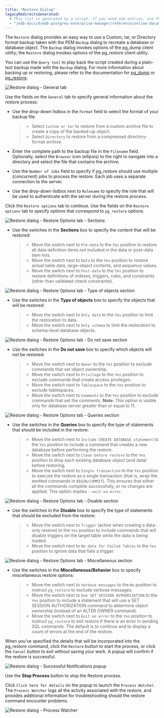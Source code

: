 ```yaml
---
title: "Restore Dialog"
legacyRedirectsGenerated:
  # This list is generated by a script. If you need add entries, use the `legacyRedirects` key.
  - "/edb-docs/d/edb-postgres-enterprise-manager/reference/online-documentation/8.0/restore_dialog.html"
---
```


<div id="restore_dialog" class="registered_link"></div>

The `Restore` dialog provides an easy way to use a Custom, tar, or Directory format backup taken with the PEM `Backup` dialog to recreate a database or database object. The `Backup` dialog invokes options of the pg_dump client utility; the `Restore` dialog invokes options of the pg_restore client utility.

You can use the `Query tool` to play back the script created during a plain-text backup made with the `Backup` dialog. For more information about backing up or restoring, please refer to the documentation for [pg_dump](https://www.postgresql.org/docs/current/static/app-pgdump.html) or [pg_restore](https://www.postgresql.org/docs/current/static/app-pgrestore.html).

![Restore dialog - General tab](../images/restore_general.png)

Use the fields on the `General` tab to specify general information about the restore process:

-   Use the drop-down listbox in the `Format` field to select the format of your backup file.

    > -   Select `Custom or tar` to restore from a custom archive file to create a copy of the backed-up object.
    > -   Select `Directory` to restore from a compressed directory-format archive.

-   Enter the complete path to the backup file in the `Filename` field. Optionally, select the `Browser` icon (ellipsis) to the right to navigate into a directory and select the file that contains the archive.

-   Use the `Number of Jobs` field to specify if pg_restore should use multiple (concurrent) jobs to process the restore. Each job uses a separate connection to the server.

-   Use the drop-down listbox next to `Rolename` to specify the role that will be used to authenticate with the server during the restore process.

Click the `Restore options` tab to continue. Use the fields on the `Restore options` tab to specify options that correspond to `pg_restore` options.

![Restore dialog - Restore Options tab - Sections](../images/restore_sections.png)

-   Use the switches in the **Sections** box to specify the content that will be restored:

    > -   Move the switch next to `Pre-data` to the `Yes` position to restore all data definition items not included in the data or post-data item lists.
    > -   Move the switch next to `Data` to the `Yes` position to restore actual table data, large-object contents, and sequence values.
    > -   Move the switch next to `Post-data` to the `Yes` position to restore definitions of indexes, triggers, rules, and constraints (other than validated check constraints).

![Restore dialog - Restore Options tab - Type of objects section](../images/restore_objects.png)

-   Use the switches in the **Type of objects** box to specify the objects that will be restored:

    > -   Move the switch next to `Only data` to the `Yes` position to limit the restoration to data.
    > -   Move the switch next to `Only schema` to limit the restoration to schema-level database objects.

![Restore dialog - Restore Options tab - Do not save section](../images/restore_do_not_save.png)

-   Use the switches in the **Do not save** box to specify which objects will not be restored:

    > -   Move the switch next to `Owner` to the `Yes` position to exclude commands that set object ownership.
    > -   Move the switch next to `Privilege` to the `Yes` position to exclude commands that create access privileges.
    > -   Move the switch next to `Tablespace` to the `Yes` position to exclude tablespaces.
    > -   Move the switch next to `Comments` to the `Yes` position to exclude commands that set the comments. **Note:** This option is visible only for database server greater than or equal to 11.

![Restore dialog - Restore Options tab - Queries section](../images/restore_queries.png)

-   Use the switches in the **Queries** box to specify the type of statements that should be included in the restore:

    > -   Move the switch next to `Include CREATE DATABASE statement` to the `Yes` position to include a command that creates a new database before performing the restore.
    > -   Move the switch next to `Clean before restore` to the `Yes` position to drop each existing database object (and data) before restoring.
    > -   Move the switch next to `Single transaction` to the `Yes` position to execute the restore as a single transaction (that is, wrap the emitted commands in `BEGIN/COMMIT`). This ensures that either all the commands complete successfully, or no changes are applied. This option implies `--exit-on-error`.

![Restore dialog - Restore Options tab - Disable section](../images/restore_disable.png)

-   Use the switches in the **Disable** box to specify the type of statements that should be excluded from the restore:

    > -   Move the switch next to `Trigger` (active when creating a data-only restore) to the `Yes` position to include commands that will disable triggers on the target table while the data is being loaded.
    > -   Move the switch next to `No data for Failed Tables` to the `Yes` position to ignore data that fails a trigger.

![Restore dialog - Restore Options tab - Miscellaneous section](../images/restore_miscellaneous.png)

-   Use the switches in the **Miscellaneous/Behavior** box to specify miscellaneous restore options:

    > -   Move the switch next to `Verbose messages` to the `No` position to instruct `pg_restore` to exclude verbose messages.
    > -   Move the switch next to `Use SET SESSION AUTHORIZATION` to the `Yes` position to include a statement that will use a SET SESSION AUTHORIZATION command to determine object ownership (instead of an ALTER OWNER command).
    > -   Move the switch next to `Exit on error` to the `Yes` position to instruct `pg_restore` to exit restore if there is an error in sending SQL commands. The default is to continue and to display a count of errors at the end of the restore.

When you’ve specified the details that will be incorporated into the pg_restore command, click the `Restore` button to start the process, or click the `Cancel` button to exit without saving your work. A popup will confirm if the restore is successful.

![Restore dialog - Successful Notifications popup](../images/restore_messages.png)

Use the **Stop Process** button to stop the Restore process.

Click `Click here for details` on the popup to launch the `Process Watcher`. The `Process Watcher` logs all the activity associated with the restore, and provides additional information for troubleshooting should the restore command encounter problems.

![Restore dialog - Process Watcher](../images/restore_process_watcher.png)
